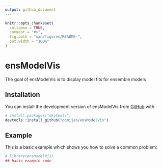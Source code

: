 ```yaml
---
output: github_document
---
```


<!-- README.md is generated from README.Rmd. Please edit that file -->

```r
knitr::opts_chunk$set(
  collapse = TRUE,
  comment = "#>",
  fig.path = "man/figures/README-",
  out.width = "100%"
)
```

# ensModelVis

<!-- badges: start -->
<!-- badges: end -->

The goal of ensModelVis is to display model fits for ensemble models

## Installation

You can install the development version of ensModelVis from [GitHub](https://github.com/) with:

``` r
# install.packages("devtools")
devtools::install_github("domijan/ensModelVis")
```

## Example

This is a basic example which shows you how to solve a common problem:

```r
# library(ensModelVis)
## basic example code
```

